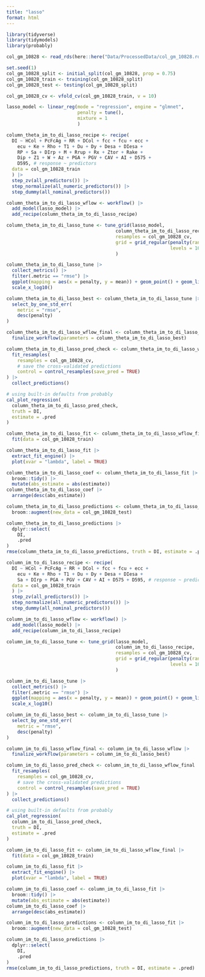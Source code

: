 ```yaml
---
title: "lasso"
format: html
---
```


```r
library(tidyverse)
library(tidymodels)
library(probably)
```


```r
col_gm_10828 <- read_rds(here::here("Data/ProcessedData/col_gm_10828.rds"))
```


```r
set.seed(1)
col_gm_10828_split <- initial_split(col_gm_10828, prop = 0.75)
col_gm_10828_train <- training(col_gm_10828_split)
col_gm_10828_test <- testing(col_gm_10828_split)

col_gm_10828_cv <- vfold_cv(col_gm_10828_train, v = 10)
```


```r
lasso_model <- linear_reg(mode = "regression", engine = "glmnet",
                          penalty = tune(),
                          mixture = 1
                          )
```


```r
column_theta_im_to_di_lasso_recipe <- recipe(
  DI ~ HCol + PcFcAg + RR + DCol + fcc + fcu + ecc +
    ecu + Ke + Rho + T1 + Du + Dy + Desa + DIesa +
    RP + Sa + DIrp + M + Rrup + Rx + Ztor + Rake +
    Dip + Z1 + W + Az + PGA + PGV + CAV + AI + D575 +
    D595, # response ~ predictors
  data = col_gm_10828_train
  ) |>
  step_zv(all_predictors()) |>
  step_normalize(all_numeric_predictors()) |>
  step_dummy(all_nominal_predictors())

column_theta_im_to_di_lasso_wflow <- workflow() |>
  add_model(lasso_model) |>
  add_recipe(column_theta_im_to_di_lasso_recipe)
```


```r
column_theta_im_to_di_lasso_tune <- tune_grid(lasso_model,
                                        column_theta_im_to_di_lasso_recipe,
                                        resamples = col_gm_10828_cv,
                                        grid = grid_regular(penalty(range = c(-7, 2)),
                                                            levels = 100)
                                        )
```


```r
column_theta_im_to_di_lasso_tune |>
  collect_metrics() |>
  filter(.metric == "rmse") |>
  ggplot(mapping = aes(x = penalty, y = mean)) + geom_point() + geom_line() +
  scale_x_log10()
```


```r
column_theta_im_to_di_lasso_best <- column_theta_im_to_di_lasso_tune |>
  select_by_one_std_err(
    metric = "rmse",
    desc(penalty)
)
```


```r
column_theta_im_to_di_lasso_wflow_final <- column_theta_im_to_di_lasso_wflow |>
  finalize_workflow(parameters = column_theta_im_to_di_lasso_best) 

column_theta_im_to_di_lasso_pred_check <- column_theta_im_to_di_lasso_wflow_final |>
  fit_resamples(
    resamples = col_gm_10828_cv,
    # save the cross-validated predictions
    control = control_resamples(save_pred = TRUE)
) |> 
  collect_predictions()

# using built-in defaults from probably
cal_plot_regression(
  column_theta_im_to_di_lasso_pred_check,
  truth = DI,
  estimate = .pred
)
```


```r
column_theta_im_to_di_lasso_fit <- column_theta_im_to_di_lasso_wflow_final |>
  fit(data = col_gm_10828_train)
```


```r
column_theta_im_to_di_lasso_fit |>
  extract_fit_engine() |>
  plot(xvar = "lambda", label = TRUE)
```


```r
column_theta_im_to_di_lasso_coef <- column_theta_im_to_di_lasso_fit |>
  broom::tidy() |>
  mutate(abs_estimate = abs(estimate))
column_theta_im_to_di_lasso_coef |>
  arrange(desc(abs_estimate))
```


```r
column_theta_im_to_di_lasso_predictions <- column_theta_im_to_di_lasso_fit |>
  broom::augment(new_data = col_gm_10828_test)

column_theta_im_to_di_lasso_predictions |>
  dplyr::select(
    DI, 
    .pred
)
rmse(column_theta_im_to_di_lasso_predictions, truth = DI, estimate = .pred)
```


```r
column_im_to_di_lasso_recipe <- recipe(
  DI ~ HCol + PcFcAg + RR + DCol + fcc + fcu + ecc +
    ecu + Ke + Rho + T1 + Du + Dy + Desa + DIesa +
    Sa + DIrp + PGA + PGV + CAV + AI + D575 + D595, # response ~ predictors
  data = col_gm_10828_train
  ) |>
  step_zv(all_predictors()) |>
  step_normalize(all_numeric_predictors()) |>
  step_dummy(all_nominal_predictors())

column_im_to_di_lasso_wflow <- workflow() |>
  add_model(lasso_model) |>
  add_recipe(column_im_to_di_lasso_recipe)
```


```r
column_im_to_di_lasso_tune <- tune_grid(lasso_model,
                                        column_im_to_di_lasso_recipe,
                                        resamples = col_gm_10828_cv,
                                        grid = grid_regular(penalty(range = c(-7, 2)),
                                                            levels = 100)
                                        )
```


```r
column_im_to_di_lasso_tune |>
  collect_metrics() |>
  filter(.metric == "rmse") |>
  ggplot(mapping = aes(x = penalty, y = mean)) + geom_point() + geom_line() +
  scale_x_log10()
```


```r
column_im_to_di_lasso_best <- column_im_to_di_lasso_tune |>
  select_by_one_std_err(
    metric = "rmse",
    desc(penalty)
)
```


```r
column_im_to_di_lasso_wflow_final <- column_im_to_di_lasso_wflow |>
  finalize_workflow(parameters = column_im_to_di_lasso_best) 

column_im_to_di_lasso_pred_check <- column_im_to_di_lasso_wflow_final |>
  fit_resamples(
    resamples = col_gm_10828_cv,
    # save the cross-validated predictions
    control = control_resamples(save_pred = TRUE)
) |> 
  collect_predictions()

# using built-in defaults from probably
cal_plot_regression(
  column_im_to_di_lasso_pred_check,
  truth = DI,
  estimate = .pred
)
```


```r
column_im_to_di_lasso_fit <- column_im_to_di_lasso_wflow_final |>
  fit(data = col_gm_10828_train)
```


```r
column_im_to_di_lasso_fit |>
  extract_fit_engine() |>
  plot(xvar = "lambda", label = TRUE)
```


```r
column_im_to_di_lasso_coef <- column_im_to_di_lasso_fit |>
  broom::tidy() |>
  mutate(abs_estimate = abs(estimate))
column_im_to_di_lasso_coef |>
  arrange(desc(abs_estimate))
```


```r
column_im_to_di_lasso_predictions <- column_im_to_di_lasso_fit |>
  broom::augment(new_data = col_gm_10828_test)

column_im_to_di_lasso_predictions |>
  dplyr::select(
    DI, 
    .pred
)
rmse(column_im_to_di_lasso_predictions, truth = DI, estimate = .pred)
```
